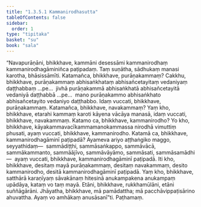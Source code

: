 ```yaml
---
title: "1.3.5.1 Kammanirodhasutta"
tableOfContents: false
sidebar:
  order: 1
type: "tipitaka"
basket: "su"
book: "sala"
---
```



<DynamicBreadcrumb />

<Division number="146" book="sala">

<Paragraph number="810" book="sala">
“Navapurāṇāni, bhikkhave, kammāni desessāmi kammanirodhaṃ kammanirodhagāminiñca paṭipadaṃ. Taṃ suṇātha, sādhukaṃ manasi karotha, bhāsissāmīti. Katamañca, bhikkhave, purāṇakammaṃ? Cakkhu, bhikkhave, purāṇakammaṃ abhisaṅkhataṃ abhisañcetayitaṃ vedaniyaṃ daṭṭhabbaṃ …pe…  jivhā purāṇakammā abhisaṅkhatā abhisañcetayitā vedaniyā daṭṭhabbā …pe…  mano purāṇakammo abhisaṅkhato abhisañcetayito vedaniyo daṭṭhabbo. Idaṃ vuccati, bhikkhave, purāṇakammaṃ. Katamañca, bhikkhave, navakammaṃ? Yaṃ kho, bhikkhave, etarahi kammaṃ karoti kāyena vācāya manasā, idaṃ vuccati, bhikkhave, navakammaṃ. Katamo ca, bhikkhave, kammanirodho? Yo kho, bhikkhave, kāyakammavacīkammamanokammassa nirodhā vimuttiṃ phusati, ayaṃ vuccati, bhikkhave, kammanirodho. Katamā ca, bhikkhave, kammanirodhagāminī paṭipadā? Ayameva ariyo aṭṭhaṅgiko maggo, seyyathidaṃ—  sammādiṭṭhi, sammāsaṅkappo, sammāvācā, sammākammanto, sammāājīvo, sammāvāyāmo, sammāsati, sammāsamādhi—  ayaṃ vuccati, bhikkhave, kammanirodhagāminī paṭipadā. Iti kho, bhikkhave, desitaṃ mayā purāṇakammaṃ, desitaṃ navakammaṃ, desito kammanirodho, desitā kammanirodhagāminī paṭipadā. Yaṃ kho, bhikkhave, satthārā karaṇīyaṃ sāvakānaṃ hitesinā anukampakena anukampaṃ upādāya, kataṃ vo taṃ mayā. Etāni, bhikkhave, rukkhamūlāni, etāni suññāgārāni. Jhāyatha, bhikkhave, mā pamādattha; mā pacchāvippaṭisārino ahuvattha. Ayaṃ vo amhākaṃ anusāsanī”ti.

</Paragraph>
</Division>

<Paragraph number="811" type="center" book="sala">
Paṭhamaṃ.
</Paragraph>